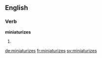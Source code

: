 ==English==

===Verb===
'''miniaturizes'''

# {{third-person singular of|miniaturize}}

[[de:miniaturizes]]
[[fr:miniaturizes]]
[[sv:miniaturizes]]